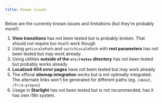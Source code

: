 ```yaml
---
title: Known issues
---
```


Below are the currently known issues and limitations (but they're probably more!):

1. **View transitions** has not been tested but is probably broken. That should not require too much work though
2. Using `getLocalePath` and `switchLocalePath` with **rest parameters** has not been tested but may work already
3. Using utilities **outside of the `src/routes` directory** has not been tested but probably works already
4. **Localized 404 error pages** have not been tested but may work already
5. The official **sitemap integration** works but is not optimally integrated. The alternate links won't be generated for different paths (eg. `/about`, `/fr/a-propos`)
6. Usage in **Starlight** has not been tested but is not recommended, has it has own i18n system.